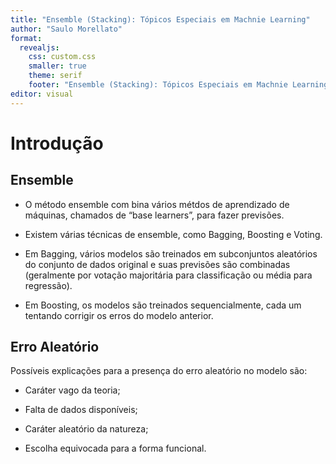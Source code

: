 ```yaml
---
title: "Ensemble (Stacking): Tópicos Especiais em Machnie Learning"
author: "Saulo Morellato"
format: 
  revealjs: 
    css: custom.css
    smaller: true
    theme: serif
    footer: "Ensemble (Stacking): Tópicos Especiais em Machnie Learning"
editor: visual
---
```


# Introdução

## Ensemble

::: extrapad
-   O método ensemble com bina vários métdos de aprendizado de máquinas, chamados de “base learners”, para fazer previsões.

-   Existem várias técnicas de ensemble, como Bagging, Boosting e Voting.

-   Em Bagging, vários modelos são treinados em subconjuntos aleatórios do conjunto de dados original e suas previsões são combinadas (geralmente por votação majoritária para classificação ou média para regressão).

-   Em Boosting, os modelos são treinados sequencialmente, cada um tentando corrigir os erros do modelo anterior.
:::


## Erro Aleatório

Possíveis explicações para a presença do erro aleatório no modelo são:

::: extrapad
-   Caráter vago da teoria;

-   Falta de dados disponíveis;

-   Caráter aleatório da natureza;

-   Escolha equivocada para a forma funcional.
:::
